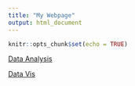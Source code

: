 ```yaml
---
title: "My Webpage"
output: html_document
---
```


```r
knitr::opts_chunk$set(echo = TRUE)
```

[Data Analysis](data-tidying.html)

[Data Vis](data-vis.html)